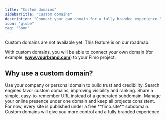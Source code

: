 ```yaml
---
title: "Custom domains"
sidebarTitle: "Custom domains"
description: "Connect your own domain for a fully branded experience."
icon: "globe"
tag: "Soon"
---
```


<Warning>
  Custom domains are not available yet. This feature is on our roadmap.
</Warning>

With custom domains, you will be able to connect your own domain (for example, **www.yourbrand.com**) to your Fimo project.  

## Why use a custom domain?

<Columns cols={2}>
  <Card title="Professional branding" icon="id-card">
    Use your company or personal domain to build trust and credibility.
  </Card>

  <Card title="Better SEO" icon="magnifying-glass">
    Search engines favor custom domains, improving visibility and ranking.
  </Card>

  <Card title="Memorable links" icon="link">
    Share a simple, easy-to-remember URL instead of a generated subdomain.
  </Card>

  <Card title="Flexibility" icon="globe">
    Manage your online presence under one domain and keep all projects consistent.
  </Card>
</Columns>

<Note>
For now, every site is published under a free **fimo.site** subdomain.  
Custom domains will give you more control and a fully branded experience.
</Note>

